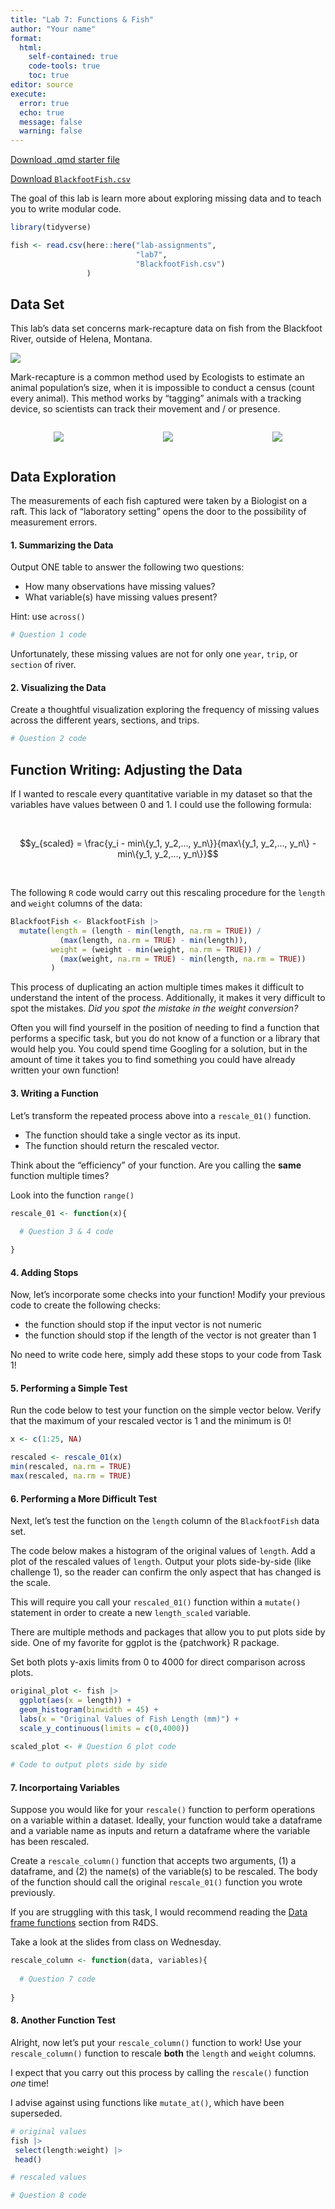 ```yaml
---
title: "Lab 7: Functions & Fish"
author: "Your name"
format: 
  html:
    self-contained: true
    code-tools: true
    toc: true
editor: source
execute: 
  error: true
  echo: true
  message: false
  warning: false
---
```


[Download .qmd starter file](lab7-functions-and-fish.qmd)

[Download `BlackfootFish.csv`](BlackfootFish.csv)

The goal of this lab is learn more about exploring missing data and to teach you to write modular code.

```r
library(tidyverse)

fish <- read.csv(here::here("lab-assignments", 
                            "lab7", 
                            "BlackfootFish.csv")
                 )
```

## Data Set

This lab's data set concerns mark-recapture data on fish from the Blackfoot River, outside of Helena, Montana.

![](https://github.com/earobinson95/stat331-calpoly/blob/master/lab-assignments/lab7/images/blackfoot_river.jpg?raw=true)

Mark-recapture is a common method used by Ecologists to estimate an animal population's size, when it is impossible to conduct a census (count every animal). This method works by "tagging" animals with a tracking device, so scientists can track their movement and / or presence.

<center>

::: columns
::: {.column width="25%"}
![](https://github.com/earobinson95/stat331-calpoly/blob/master/lab-assignments/lab7/images/grizzly.jpg?raw=true)
:::

::: {.column width="25%"}
![](https://github.com/earobinson95/stat331-calpoly/blob/master/lab-assignments/lab7/images/condor.jpg?raw=true)
:::

::: {.column width="25%"}
![](https://github.com/earobinson95/stat331-calpoly/blob/master/lab-assignments/lab7/images/fish.PNG?raw=true)
:::
:::

</center>

## Data Exploration

The measurements of each fish captured were taken by a Biologist on a raft. This lack of "laboratory setting" opens the door to the possibility of measurement errors.

#### 1. Summarizing the Data

Output ONE table to answer the following two questions:

+ How many observations have missing values?
+ What variable(s) have missing values present?

::: callout-tip
Hint: use `across()`
:::

```r
# Question 1 code
```

Unfortunately, these missing values are not for only one `year`, `trip`, or `section` of river.

#### 2. Visualizing the Data
Create a thoughtful visualization exploring the frequency of missing values across the different years, sections, and trips.

```r
# Question 2 code
```

## Function Writing: Adjusting the Data

If I wanted to rescale every quantitative variable in my dataset so that the variables have values between 0 and 1. I could use the following formula:

</br>

$$y_{scaled} = \frac{y_i - min\{y_1, y_2,..., y_n\}}{max\{y_1, y_2,..., y_n\} 
- min\{y_1, y_2,..., y_n\}}$$

</br>

The following `R` code would carry out this rescaling procedure for the `length` and `weight` columns of the data:

\vspace{0.25cm}

```r

BlackfootFish <- BlackfootFish |> 
  mutate(length = (length - min(length, na.rm = TRUE)) / 
           (max(length, na.rm = TRUE) - min(length)), 
         weight = (weight - min(weight, na.rm = TRUE)) / 
           (max(weight, na.rm = TRUE) - min(length, na.rm = TRUE))
         )

```

This process of duplicating an action multiple times makes it difficult to understand the intent of the process. Additionally, it makes it very difficult to spot the mistakes. *Did you spot the mistake in the weight conversion?*

Often you will find yourself in the position of needing to find a function that performs a specific task, but you do not know of a function or a library that would help you. You could spend time Googling for a solution, but in the amount of time it takes you to find something you could have already written your own function!

#### 3. Writing a Function

Let's transform the repeated process above into a `rescale_01()` function.

-   The function should take a single vector as its input.
-   The function should return the rescaled vector.

::: callout-tip
Think about the "efficiency" of your function. Are you calling the **same** function multiple times?

Look into the function `range()`
:::

```r
rescale_01 <- function(x){
  
  # Question 3 & 4 code

}
```

#### 4. Adding Stops

Now, let's incorporate some checks into your function! Modify your previous code to create the following checks:

-   the function should stop if the input vector is not numeric
-   the function should stop if the length of the vector is not greater than 1

::: callout-tip
No need to write code here, simply add these stops to your code from Task 1!
:::

#### 5. Performing a Simple Test

Run the code below to test your function on the simple vector below. Verify that the maximum of your rescaled vector is 1 and the minimum is 0!

```r
x <- c(1:25, NA)

rescaled <- rescale_01(x)
min(rescaled, na.rm = TRUE)
max(rescaled, na.rm = TRUE)
```

#### 6. Performing a More Difficult Test

Next, let's test the function on the `length` column of the `BlackfootFish` data set.

The code below makes a histogram of the original values of `length`. Add a plot of the rescaled values of `length`. Output your plots side-by-side (like challenge 1), so the reader can confirm the only aspect that has changed is the scale.

::: callout-warning
This will require you call your `rescaled_01()` function within a `mutate()` statement in order to create a new `length_scaled` variable.
:::

::: callout-tip
There are multiple methods and packages that allow you to put plots side by side. One of my favorite for ggplot is the {patchwork} R package. 

Set both plots y-axis limits from 0 to 4000 for direct comparison across plots.
:::

```r
original_plot <- fish |>  
  ggplot(aes(x = length)) + 
  geom_histogram(binwidth = 45) +
  labs(x = "Original Values of Fish Length (mm)") +
  scale_y_continuous(limits = c(0,4000))

scaled_plot <- # Question 6 plot code
  
# Code to output plots side by side
```

#### 7. Incorportaing Variables

Suppose you would like for your `rescale()` function to perform operations on a variable within a dataset. Ideally, your function would take a dataframe and a variable name as inputs and return a dataframe where the variable has been rescaled.

Create a `rescale_column()` function that accepts two arguments, (1) a dataframe, and (2) the name(s) of the variable(s) to be rescaled. The body of the function should call the original `rescale_01()` function you wrote previously.

::: callout-tip
If you are struggling with this task, I would recommend reading the [Data frame functions](https://r4ds.hadley.nz/functions.html#data-frame-functions) section from R4DS.

Take a look at the slides from class on Wednesday.
:::

```r
rescale_column <- function(data, variables){
  
  # Question 7 code
  
}
```

#### 8. Another Function Test

Alright, now let's put your `rescale_column()` function to work! Use your `rescale_column()` function to rescale **both** the `length` and `weight` columns.

::: callout-warning
I expect that you carry out this process by calling the `rescale()` function *one* time!
:::

::: callout-tip
I advise against using functions like `mutate_at()`, which have been superseded.
:::

```r
# original values
fish |> 
 select(length:weight) |> 
 head()

# rescaled values

# Question 8 code

```
